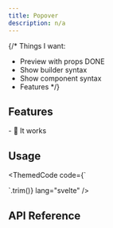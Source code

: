 ```yaml
---
title: Popover
description: n/a
---
```


{/*
Things I want:
- Preview with props DONE
- Show builder syntax
- Show component syntax
- Features
*/}

<Preview client:load />

## Features

<Features>
- 💪 It works
</Features>

## Usage

<ThemedCode code={`
<script lang="ts">
</script>

`.trim()}
lang="svelte" />


## API Reference

<ApiTable entry="Popover" />

